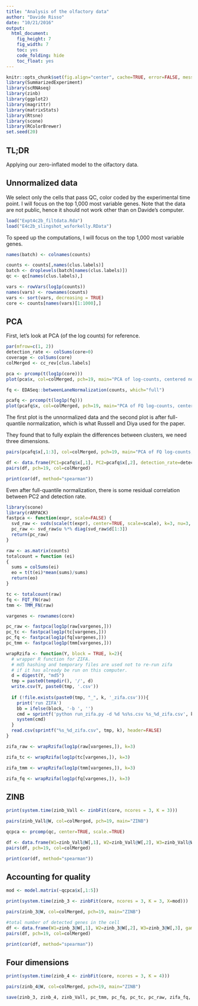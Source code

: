 ```yaml
---
title: "Analysis of the olfactory data"
author: "Davide Risso"
date: "10/21/2016"
output: 
  html_document: 
    fig_height: 7
    fig_width: 7
    toc: yes
    code_folding: hide
    toc_float: yes
---
```


```r
knitr::opts_chunk$set(fig.align="center", cache=TRUE, error=FALSE, message=FALSE, warning=TRUE)
library(SummarizedExperiment)
library(scRNAseq)
library(zinb)
library(ggplot2)
library(magrittr)
library(matrixStats)
library(Rtsne)
library(scone)
library(RColorBrewer)
set.seed(20)
```

## TL;DR

Applying our zero-inflated model to the olfactory data.

## Unnormalized data

We select only the cells that pass QC, color coded by the experimental time point. I will focus on the top 1,000 most variable genes. Note that the data are not public, hence it should not work other than on Davide's computer.

```r
load("Expt4c2b_filtdata.Rda")
load("E4c2b_slingshot_wsforkelly.RData")
```

To speed up the computations, I will focus on the top 1,000 most variable genes.

```r
names(batch) <- colnames(counts)

counts <- counts[,names(clus.labels)]
batch <- droplevels(batch[names(clus.labels)])
qc <- qc[names(clus.labels),]

vars <- rowVars(log1p(counts))
names(vars) <- rownames(counts)
vars <- sort(vars, decreasing = TRUE)
core <- counts[names(vars)[1:1000],]
```

## PCA

First, let's look at PCA (of the log counts) for reference.

```r
par(mfrow=c(1, 2))
detection_rate <- colSums(core>0)
coverage <- colSums(core)
colMerged <- cc_rev[clus.labels]

pca <- prcomp(t(log1p(core)))
plot(pca$x, col=colMerged, pch=19, main="PCA of log-counts, centered not scaled")

fq <- EDASeq::betweenLaneNormalization(counts, which="full")

pcafq <- prcomp(t(log1p(fq)))
plot(pcafq$x, col=colMerged, pch=19, main="PCA of FQ log-counts, centered not scaled")
```

The first plot is the unnormalized data and the second plot is after full-quantile normalization, which is what Russell and Diya used for the paper.

They found that to fully explain the differences between clusters, we need three dimensions.

```r
pairs(pcafq$x[,1:3], col=colMerged, pch=19, main="PCA of FQ log-counts, centered not scaled")
```

```r
df <- data.frame(PC1=pcafq$x[,1], PC2=pcafq$x[,2], detection_rate=detection_rate, coverage=coverage)
pairs(df, pch=19, col=colMerged)

print(cor(df, method="spearman"))
```

Even after full-quantile normalization, there is some residual correlation between PC2 and detection rate.

```r
library(scone)
library(rARPACK)
fastpca <- function(expr, scale=FALSE) {
  svd_raw <- svds(scale(t(expr), center=TRUE, scale=scale), k=3, nu=3, nv=0)
  pc_raw <- svd_raw$u %*% diag(svd_raw$d[1:3])
  return(pc_raw)
}

raw <- as.matrix(counts)
totalcount = function (ei)
{
  sums = colSums(ei)
  eo = t(t(ei)*mean(sums)/sums)
  return(eo)
}

tc <- totalcount(raw)
fq <- FQT_FN(raw)
tmm <- TMM_FN(raw)

vargenes <- rownames(core)

pc_raw <- fastpca(log1p(raw[vargenes,]))
pc_tc <- fastpca(log1p(tc[vargenes,]))
pc_fq <- fastpca(log1p(fq[vargenes,]))
pc_tmm <- fastpca(log1p(tmm[vargenes,]))
```

```r
wrapRzifa <- function(Y, block = TRUE, k=2){
  # wrapper R function for ZIFA.
  # md5 hashing and temporary files are used not to re-run zifa 
  # if it has already be run on this computer.
  d = digest(Y, "md5")
  tmp = paste0(tempdir(), '/', d)
  write.csv(Y, paste0(tmp, '.csv'))
  
  if (!file.exists(paste0(tmp, "_", k, '_zifa.csv'))){
    print('run ZIFA')
    bb = ifelse(block, '-b ', '')
    cmd = sprintf('python run_zifa.py -d %d %s%s.csv %s_%d_zifa.csv', k, bb, tmp, tmp, k)
    system(cmd)
  }
  read.csv(sprintf("%s_%d_zifa.csv", tmp, k), header=FALSE)
}

zifa_raw <- wrapRzifa(log1p(raw[vargenes,]), k=3)

zifa_tc <- wrapRzifa(log1p(tc[vargenes,]), k=3)

zifa_tmm <- wrapRzifa(log1p(tmm[vargenes,]), k=3)

zifa_fq <- wrapRzifa(log1p(fq[vargenes,]), k=3)
```

## ZINB

```r
print(system.time(zinb_Vall <- zinbFit(core, ncores = 3, K = 3)))
```

```r
pairs(zinb_Vall@W, col=colMerged, pch=19, main="ZINB")
```

```r
qcpca <- prcomp(qc, center=TRUE, scale.=TRUE)

df <- data.frame(W1=zinb_Vall@W[,1], W2=zinb_Vall@W[,2], W3=zinb_Vall@W[,3], gamma_mu = zinb_Vall@gamma_mu[1,], gamma_pi = zinb_Vall@gamma_pi[1,], detection_rate=detection_rate, coverage=coverage, quality=qcpca$x[,1])
pairs(df, pch=19, col=colMerged)

print(cor(df, method="spearman"))
```

## Accounting for quality

```r
mod <- model.matrix(~qcpca$x[,1:5])
```

```r
print(system.time(zinb_3 <- zinbFit(core, ncores = 3, K = 3, X=mod)))
```

```r
pairs(zinb_3@W, col=colMerged, pch=19, main="ZINB")
```

```r
#total number of detected genes in the cell
df <- data.frame(W1=zinb_3@W[,1], W2=zinb_3@W[,2], W3=zinb_3@W[,3], gamma_mu = zinb_3@gamma_mu[1,], gamma_pi = zinb_3@gamma_pi[1,], detection_rate=detection_rate, coverage=coverage)
pairs(df, pch=19, col=colMerged)

print(cor(df, method="spearman"))
```

## Four dimensions

```r
print(system.time(zinb_4 <- zinbFit(core, ncores = 3, K = 4)))
```

```r
pairs(zinb_4@W, col=colMerged, pch=19, main="ZINB")
```

```r
save(zinb_3, zinb_4, zinb_Vall, pc_tmm, pc_fq, pc_tc, pc_raw, zifa_fq, zifa_tmm, zifa_tc, zifa_raw, file="olfactory.rda")
```
